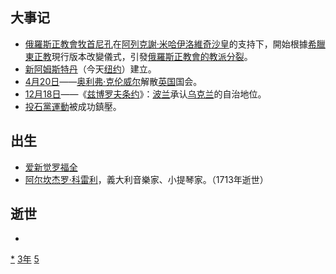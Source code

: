 {{yearTOC|1653|明'''[[永曆_(南明)|永曆]]七年'''；清'''[[顺治|顺治]]十年'''；越南后黎朝'''[[慶德|慶德]]五年'''，'''[[盛德_(黎神宗)|盛德]]元年'''，莫朝'''[[顺德_(莫朝)|顺德]]十六年'''；日本'''[[承應|承應]]二年'''}}
== 大事记 ==
*[[俄羅斯正教會|俄羅斯正教會]][[牧首|牧首]][[尼孔|尼孔]]在[[阿列克謝·米哈伊洛維奇|阿列克謝·米哈伊洛維奇]][[沙皇|沙皇]]的支持下，開始根據[[希臘東正教|希臘東正教]]現行版本改變儀式，引發[[俄羅斯正教會的教派分裂|俄羅斯正教會的教派分裂]]。
*[[新阿姆斯特丹|新阿姆斯特丹]]（今天[[纽约市|纽约]]）建立。
*[[4月20日|4月20日]]——[[奥利弗·克伦威尔|奥利弗·克伦威尔]]解散[[英国|英国]]国会。
*[[12月18日|12月18日]]——《[[兹博罗夫条约|兹博罗夫条约]]》：[[波兰|波兰]]承认[[乌克兰|乌克兰]]的自治地位。
*[[投石黨運動|投石黨運動]]被成功鎮壓。

== 出生 ==
* [[爱新觉罗·福全|爱新觉罗福全]]
* [[阿尔坎杰罗·科雷利|阿尔坎杰罗·科雷利]]，義大利音樂家、小提琴家。（1713年逝世）

== 逝世 ==
{{Wikisource year mention}}
*

[[Category:1653年|*]]
[[Category:1650年代|3年]]
[[Category:17世纪各年|5]]